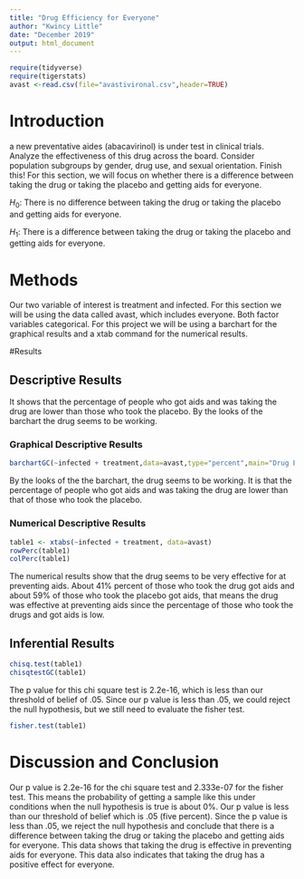 ---
title: "Drug Efficiency for Everyone"
author: "Kwincy Little"
date: "December 2019"
output: html_document
---

```{r include=FALSE,echo=FALSE}
require(tidyverse)
require(tigerstats)
avast <-read.csv(file="avastivironal.csv",header=TRUE)
```

# Introduction
<!--In this section you explain what you are trying to show.  Where did the data come from?  What is the research or other question you are trying to answer?.  If you skimp in this section expect to be marked down in your grade. Paint a picture of the project a couple of paragraphs is expected!-->

a new  preventative aides (abacavirinol) is under test in clinical trials. Analyze the effectiveness of this drug across the board. Consider population subgroups by gender, drug use, and sexual orientation. Finish this!
For this section, we will focus on whether there is a difference between taking the drug or taking the placebo and getting aids for everyone.

$H_0$: There is no difference between taking the drug or taking the placebo and getting aids for everyone.

$H_1$: There is a difference between taking the drug or taking the placebo and getting aids for everyone. 

# Methods
<!--Decide on your methods:  use "variable analysis" or other appropriate descriptors.  Make sure to choose at least one graphical method and at least one numerical method. Discuss what data manipulations may be needed for example subsetting or other binning procedures and what sort of graphical displays and inferential tools will be used!-->
Our two variable of interest is treatment and infected. For this section we will be using the data called avast, which includes everyone. Both factor variables categorical. For this project we will be using a barchart for the graphical results and a xtab command for the numerical results. 

#Results

<!--Divide this section into two sub-sections:  One for your descriptive  results and one for your inferential results.!-->

## Descriptive Results
It shows that the percentage of people who got aids and was taking the drug are lower than those who took the placebo. By the looks of the barchart the drug seems to be working.

### Graphical Descriptive Results

<!--Graphical results here.  Make sure to show your code.  Provide appropriate labels for axes, giving units if possible, and provide a good title for the graph, too.  Use the graphical results to describe the patterns if any that exist in the data as focused toward the research question. Bottom line is to explain the features of the graph that are relevant to conforming or departing to what is expected by your null hypothesis !-->

```{r}
barchartGC(~infected + treatment,data=avast,type="percent",main="Drug Efficiency for Everyone")
```

By the looks of the the barchart, the drug seems to be working. It is that the percentage of people who got aids and was taking the drug are lower than that of those who took the placebo. 


### Numerical Descriptive Results

<!--Numerical results go here. Use the numerical results to describe the patterns if any that exist in the data as focused toward the research question!-->

```{r}
table1 <- xtabs(~infected + treatment, data=avast)
rowPerc(table1)
colPerc(table1)
```
The numerical results show that the drug seems to be very effective for at preventing aids. About 41% percent of those who took the drug got aids and about 59% of those who took the placebo got aids, that means the drug was effective at preventing aids since the percentage of those who took the drugs and got aids is low. 


## Inferential Results

<!--State hypothesis clearly.  Make sure your discussion of the inferential test covers all the aspects that the test output produces, such as test statistic, p-value etc.  Make a decision about the null hypothesis, explain the assumptions on which the selected test/procedure was based, and why the chosen procedure satisfys the assumptions and is appropriate to answer the research question!-->
```{r}
chisq.test(table1)
chisqtestGC(table1)
```
The p value for this chi square test is 2.2e-16, which is less than our threshold of belief of .05. Since our p value is less than .05, we could reject the null hypothesis, but we still need to evaluate the fisher test.

```{r}
fisher.test(table1)
```


# Discussion and Conclusion
<!--Discussion and conclusion here.  If you found a relationship be sure to consider whether the relationship occurs because one of the variavbles causes the other, or whether they perhasps are related for some other reason.  Watch the chapter 6 videos from the GeorgeTown videos collection.!-->

Our p value is 2.2e-16 for the chi square test and 2.333e-07 for the fisher test. This means the probability of getting a sample like this under conditions when the null hypothesis is true is about 0%. Our p value is less than our threshold of belief which is .05 (five percent). Since the p value is less than .05, we reject the null hypothesis and conclude that there is a difference between taking the drug or taking the placebo and getting aids for everyone. This data shows that taking the drug is effective in preventing aids for everyone. This data also indicates that taking the drug has a positive effect for everyone. 
